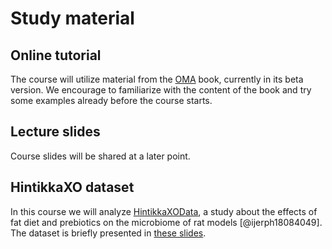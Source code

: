# Study material {#material}


## Online tutorial

The course will utilize material from the [OMA](https://microbiome.github.io/OMA/)
book, currently in its beta version. We encourage to familiarize with the content
of the book and try some examples already before the course starts.


## Lecture slides

Course slides will be shared at a later point.


## HintikkaXO dataset

In this course we will analyze
[HintikkaXOData](https://microbiome.github.io/microbiomeDataSets/reference/HintikkaXOData.html),
a study about the effects of fat diet and prebiotics on the microbiome of rat models [@ijerph18084049]. The dataset is briefly presented in
[these slides](https://riborings.github.io/RiboPresentation/).
